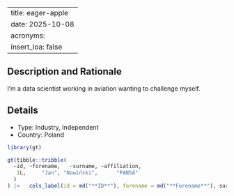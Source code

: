 
---
title: eager-apple
date: 2025-10-08
acronyms:
  insert_loa: false
---

## Description and Rationale

I'm a data scientist working in aviation wanting to challenge myself.

## Details

* Type: Industry, Independent
* Country: Poland

```r
library(gt)

gt(tibble::tribble(
  ~id, ~forename,   ~surname, ~affiliation,
   1L,     "Jan", "Nowiński",      "PANSA"
  )
) |>   cols_label(id = md("**ID**"), forename = md("**Forename**"), surname ~ md("**Surname**"), affiliation ~ md("**Affiliation**"))
```
